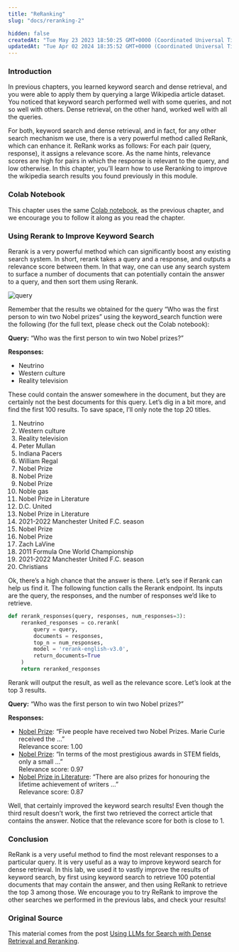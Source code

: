 ```yaml
---
title: "ReRanking"
slug: "docs/reranking-2"

hidden: false
createdAt: "Tue May 23 2023 18:50:25 GMT+0000 (Coordinated Universal Time)"
updatedAt: "Tue Apr 02 2024 18:35:52 GMT+0000 (Coordinated Universal Time)"
---
```

### Introduction

In previous chapters, you learned keyword search and dense retrieval, and you were able to apply them by querying a large Wikipedia article dataset. You noticed that keyword search performed well with some queries, and not so well with others. Dense retrieval, on the other hand, worked well with all the queries.

For both, keyword search and dense retrieval, and in fact, for any other search mechanism we use, there is a very powerful method called ReRank, which can enhance it. ReRank works as follows: For each pair (query, response), it assigns a relevance score. As the name hints, relevance scores are high for pairs in which the response is relevant to the query, and low otherwise. In this chapter, you’ll learn how to use Reranking to improve the wikipedia search results you found previously in this module.

### Colab Notebook

This chapter uses the same [Colab notebook](https://colab.research.google.com/github/cohere-ai/cohere-developer-experience/blob/main/notebooks/llmu/End_To_End_Wikipedia_Search.ipynb), as the previous chapter, and we encourage you to follow it along as you read the chapter.

### Using Rerank to Improve Keyword Search

Rerank is a very powerful method which can significantly boost any existing search system. In short, rerank takes a query and a response, and outputs a relevance score between them. In that way, one can use any search system to surface a number of documents that can potentially contain the answer to a query, and then sort them using Rerank.

<img src='../../../assets/images/27c5174-image.png' alt='query' />


Remember that the results we obtained for the query “Who was the first person to win two Nobel prizes” using the keyword_search function were the following (for the full text, please check out the Colab notebook):

**Query:** “Who was the first person to win two Nobel prizes?”

**Responses:**

- Neutrino
- Western culture
- Reality television

These could contain the answer somewhere in the document, but they are certainly not the best documents for this query. Let’s dig in a bit more, and find the first 100 results. To save space, I’ll only note the top 20 titles.

1. Neutrino
2. Western culture
3. Reality television
4. Peter Mullan
5. Indiana Pacers
6. William Regal
7. Nobel Prize
8. Nobel Prize
9. Nobel Prize
10. Noble gas
11. Nobel Prize in Literature
12. D.C. United
13. Nobel Prize in Literature
14. 2021-2022 Manchester United F.C. season
15. Nobel Prize
16. Nobel Prize
17. Zach LaVine
18. 2011 Formula One World Championship
19. 2021-2022 Manchester United F.C. season
20. Christians

Ok, there’s a high chance that the answer is there. Let’s see if Rerank can help us find it. The following function calls the Rerank endpoint. Its inputs are the query, the responses, and the number of responses we’d like to retrieve.

```python PYTHON
def rerank_responses(query, responses, num_responses=3):
    reranked_responses = co.rerank(
        query = query,
        documents = responses,
        top_n = num_responses,
        model = 'rerank-english-v3.0',
        return_documents=True
    )
    return reranked_responses
```

Rerank will output the result, as well as the relevance score. Let’s look at the top 3 results.

**Query:** “Who was the first person to win two Nobel prizes?”

**Responses:**

- [Nobel Prize](https://en.wikipedia.org/wiki?curid=21201): “Five people have received two Nobel Prizes. Marie Curie received the …”  
  Relevance score: 1.00
- [Nobel Prize](https://en.wikipedia.org/wiki?curid=21201): “In terms of the most prestigious awards in STEM fields, only a small …”  
  Relevance score: 0.97
- [Nobel Prize in Literature](https://en.wikipedia.org/wiki?curid=23385442): “There are also prizes for honouring the lifetime achievement of writers …”  
  Relevance score: 0.87

Well, that certainly improved the keyword search results! Even though the third result doesn’t work, the first two retrieved the correct article that contains the answer. Notice that the relevance score for both is close to 1.

### Conclusion

ReRank is a very useful method to find the most relevant responses to a particular query. It is very useful as a way to improve keyword search for dense retrieval. In this lab, we used it to vastly improve the results of keyword search, by first using keyword search to retrieve 100 potential documents that may contain the answer, and then using ReRank to retrieve the top 3 among those. We encourage you to try ReRank to improve the other searches we performed in the previous labs, and check your results!

### Original Source

This material comes from the post [Using LLMs for Search with Dense Retrieval and Reranking](https://txt.cohere.com/using-llms-for-search/).
